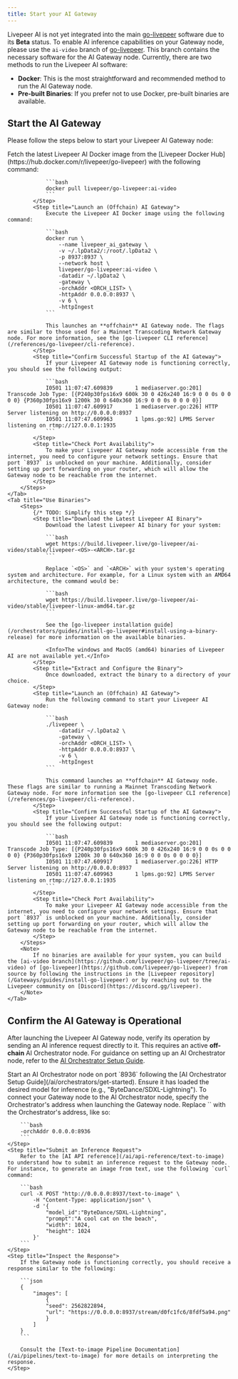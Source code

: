 ```yaml
---
title: Start your AI Gateway
---
```


Livepeer AI is not yet integrated into the main
[go-livepeer](https://github.com/livepeer/go-livepeer) software due to its
**Beta** status. To enable AI inference capabilities on your Gateway node,
please use the `ai-video` branch of
[go-livepeer](https://github.com/livepeer/go-livepeer/tree/ai-video). This
branch contains the necessary software for the AI Gateway node. Currently, there
are two methods to run the Livepeer AI software:

- **Docker**: This is the most straightforward and recommended method to run the
  AI Gateway node.
- **Pre-built Binaries**: If you prefer not to use Docker, pre-built binaries
  are available.

## Start the AI Gateway

Please follow the steps below to start your Livepeer AI Gateway node:

<Tabs>
    <Tab title="Use Docker (Recommended)">
        <Steps>
            <Step title="Retrieve the Livepeer AI Docker Image">
                Fetch the latest Livepeer AI Docker image from the [Livepeer Docker Hub](https://hub.docker.com/r/livepeer/go-livepeer) with the following command:

                ```bash
                docker pull livepeer/go-livepeer:ai-video
                ```
            </Step>
            <Step title="Launch an (Offchain) AI Gateway">
                Execute the Livepeer AI Docker image using the following command:

                ```bash
                docker run \
                    --name livepeer_ai_gateway \
                    -v ~/.lpData2/:/root/.lpData2 \
                    -p 8937:8937 \
                    --network host \
                    livepeer/go-livepeer:ai-video \
                    -datadir ~/.lpData2 \
                    -gateway \
                    -orchAddr <ORCH_LIST> \
                    -httpAddr 0.0.0.0:8937 \
                    -v 6 \
                    -httpIngest
                ```

                This launches an **offchain** AI Gateway node. The flags are similar to those used for a Mainnet Transcoding Network Gateway node. For more information, see the [go-livepeer CLI reference](/references/go-livepeer/cli-reference).
            </Step>
            <Step title="Confirm Successful Startup of the AI Gateway">
                If your Livepeer AI Gateway node is functioning correctly, you should see the following output:

                ```bash
                I0501 11:07:47.609839       1 mediaserver.go:201] Transcode Job Type: [{P240p30fps16x9 600k 30 0 426x240 16:9 0 0 0s 0 0 0 0} {P360p30fps16x9 1200k 30 0 640x360 16:9 0 0 0s 0 0 0 0}]
                I0501 11:07:47.609917       1 mediaserver.go:226] HTTP Server listening on http://0.0.0.0:8937
                I0501 11:07:47.609963       1 lpms.go:92] LPMS Server listening on rtmp://127.0.0.1:1935
                ```
            </Step>
            <Step title="Check Port Availability">
                To make your Livepeer AI Gateway node accessible from the internet, you need to configure your network settings. Ensure that port `8937` is unblocked on your machine. Additionally, consider setting up port forwarding on your router, which will allow the Gateway node to be reachable from the internet.
            </Step>
        </Steps>
    </Tab>
    <Tab title="Use Binaries">
        <Steps>
            {/* TODO: Simplify this step */}
            <Step title="Download the Latest Livepeer AI Binary">
                Download the latest Livepeer AI binary for your system:

                ```bash
                wget https://build.livepeer.live/go-livepeer/ai-video/stable/livepeer-<OS>-<ARCH>.tar.gz
                ```

                Replace `<OS>` and `<ARCH>` with your system's operating system and architecture. For example, for a Linux system with an AMD64 architecture, the command would be:

                ```bash
                wget https://build.livepeer.live/go-livepeer/ai-video/stable/livepeer-linux-amd64.tar.gz
                ```

                See the [go-livepeer installation guide](/orchestrators/guides/install-go-livepeer#install-using-a-binary-release) for more information on the available binaries.

                <Info>The windows and MacOS (amd64) binaries of Livepeer AI are not available yet.</Info>
            </Step>
            <Step title="Extract and Configure the Binary">
                Once downloaded, extract the binary to a directory of your choice.
            </Step>
            <Step title="Launch an (Offchain) AI Gateway">
                Run the following command to start your Livepeer AI Gateway node:

                ```bash
                ./livepeer \
                    -datadir ~/.lpData2 \
                    -gateway \
                    -orchAddr <ORCH_LIST> \
                    -httpAddr 0.0.0.0:8937 \
                    -v 6 \
                    -httpIngest
                ```

                This command launches an **offchain** AI Gateway node. These flags are similar to running a Mainnet Transcoding Network Gateway node. For more information see the [go-livepeer CLI reference](/references/go-livepeer/cli-reference).
            </Step>
            <Step title="Confirm Successful Startup of the AI Gateway">
                If your Livepeer AI Gateway node is functioning correctly, you should see the following output:

                ```bash
                I0501 11:07:47.609839       1 mediaserver.go:201] Transcode Job Type: [{P240p30fps16x9 600k 30 0 426x240 16:9 0 0 0s 0 0 0 0} {P360p30fps16x9 1200k 30 0 640x360 16:9 0 0 0s 0 0 0 0}]
                I0501 11:07:47.609917       1 mediaserver.go:226] HTTP Server listening on http://0.0.0.0:8937
                I0501 11:07:47.609963       1 lpms.go:92] LPMS Server listening on rtmp://127.0.0.1:1935
                ```
            </Step>
            <Step title="Check Port Availability">
                To make your Livepeer AI Gateway node accessible from the internet, you need to configure your network settings. Ensure that port `8937` is unblocked on your machine. Additionally, consider setting up port forwarding on your router, which will allow the Gateway node to be reachable from the internet.
            </Step>
        </Steps>
        <Note>
            If no binaries are available for your system, you can build the [ai-video branch](https://github.com/livepeer/go-livepeer/tree/ai-video) of [go-livepeer](https://github.com/livepeer/go-livepeer) from source by following the instructions in the [Livepeer repository](/Gateways/guides/install-go-livepeer) or by reaching out to the Livepeer community on [Discord](https://discord.gg/livepeer).
        </Note>
    </Tab>

</Tabs>

## Confirm the AI Gateway is Operational

After launching the Livepeer AI Gateway node, verify its operation by sending an
AI inference request directly to it. This requires an active **off-chain** AI
Orchestrator node. For guidance on setting up an AI Orchestrator node, refer to
the [AI Orchestrator Setup Guide](/ai/orchestrators/get-started).

<Steps>
    <Step title="Launch an AI Orchestrator">
        Start an AI Orchestrator node on port `8936` following the [AI Orchestrator Setup Guide](/ai/orchestrators/get-started). Ensure it has loaded the desired model for inference (e.g., "ByteDance/SDXL-Lightning").
    </Step>
    <Step title="Link Gateway to AI Orchestrator">
        To connect your Gateway node to the AI Orchestrator node, specify the Orchestrator's address when launching the Gateway node. Replace `<ORCH_LIST>` with the Orchestrator's address, like so:

        ```bash
        -orchAddr 0.0.0.0:8936
        ```
    </Step>
    <Step title="Submit an Inference Request">
        Refer to the [AI API reference](/ai/api-reference/text-to-image) to understand how to submit an inference request to the Gateway node. For instance, to generate an image from text, use the following `curl` command:

        ```bash
        curl -X POST "http://0.0.0.0:8937/text-to-image" \
            -H "Content-Type: application/json" \
            -d '{
                "model_id":"ByteDance/SDXL-Lightning",
                "prompt":"A cool cat on the beach",
                "width": 1024,
                "height": 1024
            }'
        ```
    </Step>
    <Step title="Inspect the Response">
        If the Gateway node is functioning correctly, you should receive a response similar to the following:

        ```json
        {
            "images": [
                {
                "seed": 2562822894,
                "url": "https://0.0.0.0:8937/stream/d0fc1fc6/8fdf5a94.png"
                }
            ]
        }
        ```

        Consult the [Text-to-image Pipeline Documentation](/ai/pipelines/text-to-image) for more details on interpreting the response.
    </Step>

</Steps>
